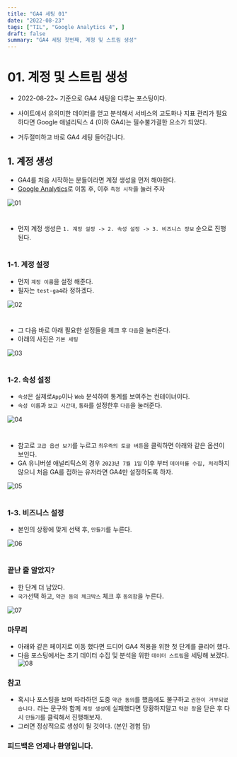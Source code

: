 ```yaml
---
title: "GA4 세팅 01"
date: "2022-08-23"
tags: ["TIL", "Google Analytics 4", ]
draft: false
summary: "GA4 세팅 첫번째, 계정 및 스트림 생성"
---
```


# 01. 계정 및 스트림 생성

- 2022-08-22~ 기준으로 GA4 세팅을 다루는 포스팅이다.

- 사이트에서 유의미한 데이터를 얻고 분석해서 서비스의 고도화나 지표 관리가 필요하다면 Google 애널리틱스 4 (이하 GA4)는 필수불가결한 요소가 되었다.
- 거두절미하고 바로 GA4 세팅 들어갑니다.

## 1. 계정 생성

- GA4를 처음 시작하는 분들이라면 계정 생성을 먼저 해야한다.
- [Google Analytics](https://analytics.google.com/)로 이동 후, 이후 `측정 시작`을 눌러 주자

![01](/assets/posts/til/GA4/GA4-01/01.png)
#


- 먼저 계정 생성은 `1. 계정 설정 -> 2. 속성 설정 -> 3. 비즈니스 정보` 순으로 진행된다.
#
### 1-1. 계정 설정
- 먼저 `계정 이름`을 설정 해준다.
- 필자는 `test-ga4`라 정하겠다.

![02](/assets/posts/til/GA4/GA4-01/02.png)
#
- 그 다음 바로 아래 필요한 설정들을 체크 후 `다음`을 눌러준다.
- 아래의 사진은 `기본 세팅`

![03](/assets/posts/til/GA4/GA4-01/03.png)
#
### 1-2. 속성 설정
- `속성`은 실제로`App`이나 `Web` 분석하여 통계를 보여주는 컨테이너이다.
- `속성 이름`과 `보고 시간대`, `통화`를 설정한후 `다음`을 눌러준다.

![04](/assets/posts/til/GA4/GA4-01/04.png)
#
- 참고로 `고급 옵션 보기`를 누르고 `최우즉의 토글 버튼`을 클릭하면 아래와 같은 옵션이 보인다.
- GA 유니버셜 애널리틱스의 경우 `2023년 7월 1일` 이후 부터 `데이터를 수집, 처리`하지 않으니 처음 GA를 접하는 유저라면 GA4만 설정하도록 하자.

![05](/assets/posts/til/GA4/GA4-01/05.png)
#
### 1-3. 비즈니스 설정
- 본인의 상황에 맞게 선택 후, `만들기`를 누른다.

![06](/assets/posts/til/GA4/GA4-01/06.png)

#

### 끝난 줄 알았지?
- 한 단계 더 남았다.
- `국가`선택 하고, `약관 동의 체크박스` 체크 후 `동의함`을 누른다.

![07](/assets/posts/til/GA4/GA4-01/07.png)

### 마무리
- 아래와 같은 페이지로 이동 했다면 드디어 GA4 적용을 위한 첫 단계를 클리어 했다.
- 다음 포스팅에서는 초기 데이터 수집 및 분석을 위한 `데이터 스트림`을 세팅해 보겠다.
![08](/assets/posts/til/GA4/GA4-01/08.png)

### 참고
- 혹시나 포스팅을 보며 따라하던 도중 `약관 동의`를 했음에도 불구하고 `권한이 거부되었습니다.` 라는 문구와 함께 `계정 생성`에 실패했다면 당황하지말고 `약관 창`을 닫은 후 다시 `만들기`를 클릭해서 진행해보자.
- 그러면 정상적으로 생성이 될 것이다. (본인 경험 담)


### 피드백은 언제나 환영입니다.